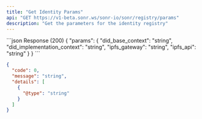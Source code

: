 ```yaml
---
title: "Get Identity Params"
api: "GET https://v1-beta.sonr.ws/sonr-io/sonr/registry/params"
description: "Get the parameters for the identity registry"
---
```


<ResponseExample>
```json Response (200)
{
    "params": {
        "did_base_context": "string",
        "did_implementation_context": "string",
        "ipfs_gateway": "string",
        "ipfs_api": "string"
    }
}
```

```json Error
{
  "code": 0,
  "message": "string",
  "details": [
    {
      "@type": "string"
    }
  ]
}
```

</ResponseExample>
